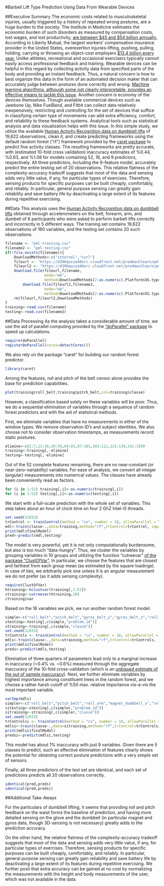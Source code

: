 #Barbell Lift Type Prediction Using Data From Wearable Devices

##Executive Summary
The economic costs related to musculoskeletal injuries, usually triggered by a history of repeated wrong postures, are a huge burden to the society. The Institute in Medicine estimates the economic burden of such disorders as measured by compensation costs, lost wages, and lost productivity, [are between $45 and $54 billion annually.][s1]
According to Liberty Mutual, the largest workers' compensation insurance provider in the United States, overexertion injuries-lifting, pushing, pulling, holding, carrying or throwing an object-cost employers [$13.4 billion every year.][s2] 
Unlike athletes, recreational and occasional exercisers typically cannot easily access professional feedback and training. Wearable devices can be helpful in this regard by collecting activity data from specified parts of the body and providing an instant feedback. Thus, a natural concern is how to best organize this data in the form of an automated decision maker that can accurately judge between postures done correctly and wrong. [Machine learning algorithms, although some not clearly interpretable, provides an effective means to tackle this issue][s4].
Another concern is economy of the devices themselves. Though available commercial devices such as Jawbone Up, Nike FuelBand, and Fitbit can collect data relatively inexpensively, restricting and controlling for the set of devices that suffice in classifying certain type of movements can add extra efficiency, comfort, and reliability to these feedback systems. Analytical tools such as statistical analysis and data visualization helps with this issue.
In this simple study, we utilize the available [Human Activity Recognition data on dumbbell lifts][s3] of 19,622 observations, clean it, and create predicting frameworks using the default random forest ("rf") framework provided by the [caret package][s5] to predict five activity classes. The resulting frameworks are pretty accurate, with (estimated 10-fold cross validation) inaccuracy estimates of %0.44, %0.63, and %1.08 for models containing 52, 16, and 9 predictors, respectively. All three predictors, including the 9-feature model, accurately predict the entire testing set of 20 observations. This relative flatness of the complexity-accuracy tradeoff suggests that most of the data and sensing adds very little value, if any, for particular types of exercises. Therefore, sensing products for specific purposes can be built cheaply, comfortably, and reliably. In particular, general purpose sensing can greatly gain reliability and save battery life by deactivating a large extent of its features during repetitive exercising. 

##Data
This analysis uses the [Human Activity Recognition data on dumbbell lifts][s3] obtained through accelerometers on the belt, forearm, arm, and dumbell of 6 participants who were asked to perform barbell lifts correctly and incorrectly in 5 different ways. The training set contains 19,622 observations of 160 variables, and the testing set contains 20 such observations.
```r
filename <- "pml-training.csv"
filename2 <- "pml-testing.csv"
if(!file.exists(filename)){
    DownloadMethods<-c("internal","curl")
    fileurl <- "https://d396qusza40orc.cloudfront.net/predmachlearn/pml-training.csv"
    fileurl2 <- "https://d396qusza40orc.cloudfront.net/predmachlearn/pml-testing.csv"
    download.file(fileurl,filename,
                  mode="wb",
                  method=DownloadMethods[2-as.numeric(.Platform$OS.type=="windows")])
        download.file(fileurl2,filename2,
                  mode="wb",
                  method=DownloadMethods[2-as.numeric(.Platform$OS.type=="windows")])
    rm(fileurl,fileurl2,DownloadMethods)
}
training<-read.csv(filename)
testing<-read.csv(filename2)
```

##Data Processing
As the analysis takes a considerable amount of time, we use the aid of parallel computing provided by the ["doParallel" package][s8] to speed up calculations.
```r
require(doParallel)
registerDoParallel(cores=detectCores())
```
We also rely on the package "caret" for building our random forest predictor.
```r
library(caret)
```
Among the features, roll and pitch of the belt censor alone provides 
the base for prediction capabilities.
```r
plot(training$roll_belt,training$pitch_belt,col=training$classe)
```
However, a classification based solely on these variables will be poor. Thus, we do a sequential elimination of variables through a sequence of random forest predictors and with the aid of statistical methods. 

First, we eliminate variables that have no measurements in either of the window types. We remove observation ID's and subject identities. We also choose not to consider observation timestamps, as measurements record static postures.
```r
elimine<-c(1:7,12:36,50:59,69:83,87:101,103:112,125:139,141:150)
training<-training[,-elimine]
testing<-testing[,-elimine]
```

Out of the 52 complete features remaining, there are no near-constant (or near-zero-variability) variables. For ease of analysis, we convert all integer (angular) measurements into numerical values. The classes have already been conveniently read as factors.

```r
for (i in 1:52) training[,i]<-as.numeric(training[,i])
for (i in 1:52) testing[,i]<-as.numeric(testing[,i])
```

We start with a full-scale prediction with the whole set of variables. This step takes about an hour of clock time on four 2 GhZ Intel-i5 threads.

```r
set.seed(12033)
trControl <- trainControl(method = "cv", number = 10, allowParallel = T, savePred=T)
mdl<-train(classe~.,data=training,method="rf",trControl=trControl, importance=T)
print(mdl$finalModel)
pred<-predict(mdl,testing)
```

The model is very powerful, yet it is not only computationally burdensome, but also is too much "data-hungry". Thus, we cluster the variables by grouping variables in 10 groups and utilizing the function "cutreevar" [of the package "ClustOfVar"][s6]. In particular, we choose the features that are closest and farthest from each group mean (as estimated by the square loadings). In case of ties, we arbitrarily pick one unless it is an angular measurement we do not prefer (as it adds sensing complexity).

```r
require(ClustOfVar)
htraining<-hclustvar(training[,1:52])
ctraining<-cutreevar(htraining,10)
ctraining$var
```

Based on the 16 variables we pick, we run another random forest model:

```r
simple<-c("roll_belt","pitch_belt","gyros_belt_y","gyros_belt_z","roll_arm","total_accel_arm","magnet_arm_y","magnet_arm_x","roll_dumbbell","accel_dumbbell_z","magnet_dumbbell_x","gyros_dumbbell_x","magnet_forearm_z","gyros_forearm_y","accel_forearm_y","roll_forearm")
stesting<-testing[,c(simple,"problem_id")]
straining<-training[,c(simple,"classe")]
set.seed(12033)
trControls <- trainControl(method = "cv", number = 10, allowParallel = T, savePred=T)
mdls<-train(classe~.,data=straining,method="rf",trControl=trControls, importance=T)
print(mdls$finalModel)
preds<-predict(mdls,testing)
```

Elimination of three quarters of parameters lead only to a marginal increase in inaccuracy (~0.4% vs. ~0.6%) measured through the aggregate inaccuracy of the 10-fold cross-validation (which is an [unbiased estimate of the out of sample inaccuracy][s7]). Next, we further eliminate variables by highest importance among constituent trees in the random forest, and we choose a rather harsh cutoff of %50 max. relative importance vis-a-vis the most important variable.

```r
varImp(mdls)
simpler<-c("roll_belt","pitch_belt","roll_arm","magnet_dumbbell_x","roll_dumbbell","accel_dumbbell_z","magnet_forearm_z","roll_forearm","gyros_forearm_y")
sitesting<-stesting[,c(simpler,"problem_id")]
sitraining<-straining[,c(simpler,"classe")]
set.seed(12033)
trControlsi <- trainControl(method = "cv", number = 10, allowParallel = T, savePred=T)
mdlsi<-train(classe~.,data=sitraining,method="rf",trControl=trControlsi, importance=T)
print(mdlsi$finalModel)
predsi<-predict(mdlsi,testing)
```

This model has about 1% inaccuracy with just 9 variables. Given there are 5 classes to predict, such an effective elimination of features clearly shows the potential for obtaining correct posture predictions with a very simple set of sensors.

Finally, all three predictors of the test set are identical, and each set of predictions predicts all 20 observations correctly.

```r
identical(pred,preds)
identical(pred,predsi)
```

##Additional Take-Aways

For the particulars of dumbbell lifting, it seems that providing roll and pitch feedback on the waist forms the baseline of prediction, and having more detailed sensing on the glove and the dumbbell (in particular magnet and gyros data, though 3D-sensing is not necessary) greatly adds to the prediction accuracy. 

On the other hand, the relative flatness of the complexity-accuracy tradeoff suggests that most of the data and sensing adds very little value, if any, for particular types of exercises. Therefore, sensing products for specific purposes can be built cheaply, comfortably, and reliably. In particular, general purpose sensing can greatly gain reliability and save battery life by deactivating a large extent of its features during repetitive exercising. We further posit that extra accuracy can be gained at no cost by normalizing the measurements with the height and body measurements of the user, which was not available in the data.

[s1]:http://www.cdc.gov/workplacehealthpromotion/implementation/topics/disorders.html
[s2]:http://www.nap.edu/openbook.php?isbn=0309072840
[s3]:http://groupware.les.inf.puc-rio.br/work.jsf?p1=11201
[s4]:http://en.wikipedia.org/wiki/Activity_recognition
[s5]:http://caret.r-forge.r-project.org/
[s6]:http://cran.r-project.org/web/packages/ClustOfVar/ClustOfVar.pdf
[s7]:http://www.stat.berkeley.edu/~breiman/RandomForests/cc_home.htm#ooberr
[s8]:http://cran.r-project.org/web/packages/doParallel/doParallel.pdf